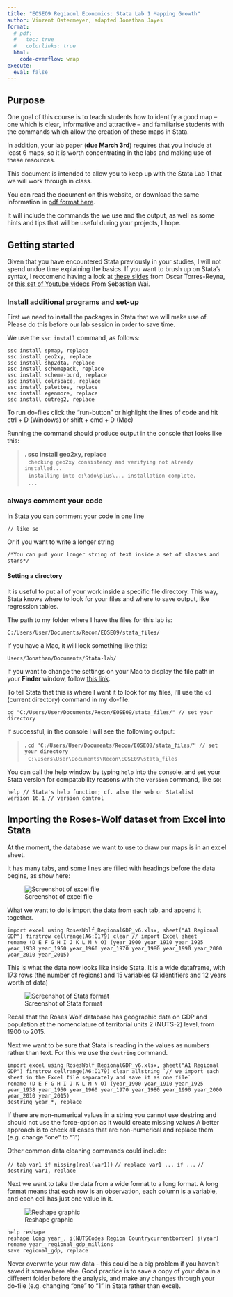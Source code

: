 ```yaml
---
title: "EOSEO9 Regiaonl Economics: Stata Lab 1 Mapping Growth"
author: Vinzent Ostermeyer, adapted Jonathan Jayes
format:
  # pdf: 
  #   toc: true
  #   colorlinks: true
  html:
    code-overflow: wrap
execute: 
  eval: false
---
```


## Purpose

One goal of this course is to teach students how to identify a good map -- one which is clear, informative and attractive -- and familiarise students with the commands which allow the creation of these maps in Stata.

In addition, your lab paper (**due March 3rd**) requires that you include at least 6 maps, so it is worth concentrating in the labs and making use of these resources.

This document is intended to allow you to keep up with the Stata Lab 1 that we will work through in class.

You can read the document on this website, or download the same information in [pdf format here](Lab-1.pdf).

It will include the commands the we use and the output, as well as some hints and tips that will be useful during your projects, I hope.

## Getting started

Given that you have encountered Stata previously in your studies, I will not spend undue time explaining the basics. If you want to brush up on Stata's syntax, I reccomend having a look at [these slides](https://github.com/j-jayes/EOSE09/blob/b8444dd95783f4434ab63c4ad28b0f3033d4fd0a/resources/StataTutorial.pdf) from Oscar Torres-Reyna, or [this set of Youtube videos](https://www.youtube.com/watch?v=oXsPgQe-aqs&ab_channel=SebastianWaiEcon) From Sebastian Wai.

### Install additional programs and set-up

First we need to install the packages in Stata that we will make use of. Please do this before our lab session in order to save time.

We use the `ssc install` command, as follows:

    ssc install spmap, replace
    ssc install geo2xy, replace
    ssc install shp2dta, replace
    ssc install schemepack, replace
    ssc install scheme-burd, replace
    ssc install colrspace, replace
    ssc install palettes, replace
    ssc install egenmore, replace
    ssc install outreg2, replace

::: callout-note
To run do-files click the "run-button" or highlight the lines of code and hit ctrl + D (Windows) or shift + cmd + D (Mac)
:::

Running the command should produce output in the console that looks like this:

<blockquote>

| **. ssc install geo2xy, replace**
|   `checking geo2xy consistency and verifying not already installed...`
|   `installing into c:\ado\plus\... installation complete.`
|   `...`

</blockquote>

::: callout-tip
### always comment your code

In Stata you can comment your code in one line

`// like so`

Or if you want to write a longer string

`/*You can put your longer string of text inside a set of slashes and stars*/`
:::

#### Setting a directory

It is useful to put all of your work inside a specific file directory. This way, Stata knows where to look for your files and where to save output, like regression tables.

The path to my folder where I have the files for this lab is:

`C:/Users/User/Documents/Recon/EOSE09/stata_files/`

If you have a Mac, it will look something like this:

`Users/Jonathan/Documents/Stata-lab/`

If you want to change the settings on your Mac to display the file path in your **Finder** window, follow [this link](https://www.lifewire.com/use-macs-hidden-finder-path-bar-2260868).

To tell Stata that this is where I want it to look for my files, I'll use the `cd` (current directory) command in my do-file.

    cd "C:/Users/User/Documents/Recon/EOSE09/stata_files/" // set your directory

If successful, in the console I will see the following output:

<blockquote>

| **. `cd "C:/Users/User/Documents/Recon/EOSE09/stata_files/" // set your directory`**
|   `C:\Users\User\Documents\Recon\EOSE09\stata_files`

</blockquote>

You can call the help window by typing `help` into the console, and set your Stata version for compatability reasons with the `version` command, like so:

    help // Stata's help function; cf. also the web or Statalist
    version 16.1 // version control

## Importing the Roses-Wolf dataset from Excel into Stata

At the moment, the database we want to use to draw our maps is in an excel sheet.

It has many tabs, and some lines are filled with headings before the data begins, as show here:

![Screenshot of excel file](Lab-1-resources/excel_format.PNG)

What we want to do is import the data from each tab, and append it together.

    import excel using RosesWolf_RegionalGDP_v6.xlsx, sheet("A1 Regional GDP") firstrow cellrange(A6:O179) clear // import Excel sheet
    rename (D E F G H I J K L M N O) (year_1900 year_1910 year_1925 year_1938 year_1950 year_1960 year_1970 year_1980 year_1990 year_2000 year_2010 year_2015)

This is what the data now looks like inside Stata. It is a wide dataframe, with 173 rows (the number of regions) and 15 variables (3 identifiers and 12 years worth of data)

![Screenshot of Stata format](Lab-1-resources/stata_view_1.PNG)

::: callout-tip
Recall that the Roses Wolf database has geographic data on GDP and population at the nomenclature of territorial units 2 (NUTS-2) level, from 1900 to 2015.
:::

Next we want to be sure that Stata is reading in the values as numbers rather than text. For this we use the `destring` command.

    import excel using RosesWolf_RegionalGDP_v6.xlsx, sheet("A1 Regional GDP") firstrow cellrange(A6:O179) clear allstring `// we import each sheet in the Excel file separately and save it as one file`
    rename (D E F G H I J K L M N O) (year_1900 year_1910 year_1925 year_1938 year_1950 year_1960 year_1970 year_1980 year_1990 year_2000 year_2010 year_2015)
    destring year_*, replace

If there are non-numerical values in a string you cannot use destring and should not use the force-option as it would create missing values A better approach is to check all cases that are non-numerical and replace them (e.g. change "one" to "1")

Other common data cleaning commands could include:

`// tab var1 if missing(real(var1))` `// replace var1 ... if ...` `// destring var1, replace`

Next we want to take the data from a wide format to a long format. A long format means that each row is an observation, each column is a variable, and each cell has just one value in it.

![Reshape graphic](Lab-1-resources/wide_to_long.png)

    help reshape
    reshape long year_, i(NUTSCodes Region Countrycurrentborder) j(year)
    rename year_ regional_gdp_millions
    save regional_gdp, replace 

::: callout-tip
Never overwrite your raw data - this could be a big problem if you haven't saved it somewhere else. Good practice is to save a copy of your data in a different folder before the analysis, and make any changes through your do-file (e.g. changing "one" to "1" in Stata rather than excel).
:::
